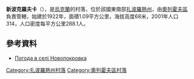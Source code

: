 {{coord|47|30|20|N|35|59|6|E|scale:100000|display=title}}

'''新波克羅夫卡'''（{{lang-uk|Новопокровка}}），是[[烏克蘭|烏克蘭]]的村落，位於該國東南部[[扎波羅熱州|扎波羅熱州]]，由[[奧列霍夫區|奧列霍夫區]]負責管轄，始建於1922年，面積1.09平方公里，海拔高度68米，2001年人口314，人口密度每平方公里288.1人。

==參考資料==
* [http://weather.in.ua/ua/zaporozhskaja/17957 Погода в селі Новопокровка] {{Wayback|url=http://weather.in.ua/ua/zaporozhskaja/17957 |date=20111220171139 }}

[[Category:扎波羅熱州村落|Category:扎波羅熱州村落]]
[[Category:奧列霍夫區村落|Category:奧列霍夫區村落]]


{{Zaporizhia-geo-stub}}